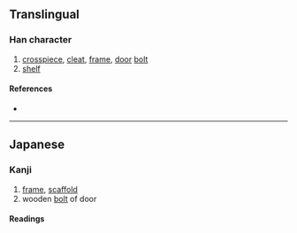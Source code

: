 {{also|栈}}
{{character info}}
==Translingual==
{{Han simplified forms|棧|桟|栈}}

===Han character===
{{Han char|rn=75|rad=木|as=06|sn=10|four=|canj=DIQ|ids=⿰木㦮}}

# [[crosspiece]], [[cleat]], [[frame]], [[door]] [[bolt]]
# [[shelf]]

====References====
* {{Han ref|kx=0526.211|hdz=21192.061|uh=685F|ud=26719}}

----

==Japanese==
{{ja-kanji forms|桟|棧}}

===Kanji===
{{ja-kanji|grade=c|rs=木06|kyu=棧}}

# [[frame]], [[scaffold]]
# wooden [[bolt]] of door

====Readings====
{{ja-readings
|goon=ぜん
|kanon=さん, せん
|kun=かけはし-, たな-
}}